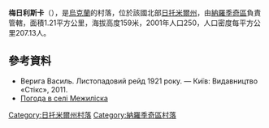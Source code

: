 {{coord|51|3|21|N|29|22|3|E|scale:30000|display=title}}

'''梅日利斯卡'''（{{lang-uk|Межиліска}}），是[[烏克蘭|烏克蘭]]的村落，位於該國北部[[日托米爾州|日托米爾州]]，由[[納羅季奇區|納羅季奇區]]負責管轄，面積1.21平方公里，海拔高度159米，2001年人口250，人口密度每平方公里207.13人。

==參考資料==
* Верига Василь. Листопадовий рейд 1921 року. — Київ: Видавництво «Стікс», 2011.
* [http://weather.in.ua/ua/zhitomirskaja/15358 Погода в селі Межиліска] {{Wayback|url=http://weather.in.ua/ua/zhitomirskaja/15358 |date=20111219162344 }}

{{DEFAULTSORT:Межиліска}}
[[Category:日托米爾州村落|Category:日托米爾州村落]]
[[Category:納羅季奇區村落|Category:納羅季奇區村落]]


{{Zhytomyr-geo-stub}}